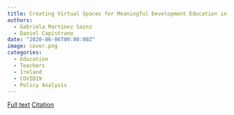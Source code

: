 ```yaml
---
title: Creating Virtual Spaces for Meaningful Development Education in Higher Education
authors:
  - Gabriela Martinez Sainz
  - Daniel Capistrano
date: "2020-06-06T00:00:00Z"
image: cover.png
categories:
  - Education
  - Teachers
  - Ireland
  - COVID19
  - Policy Analysis
---
```


[Full text](https://www.developmenteducationreview.com/sites/default/files/article-pdfs/Pol%20%20Pract%20COVID-19%20and%20DE%20PDF%20Final.pdf){.btn .btn-lg .btn-primary} [Citation](./cite.bib){.btn .btn-lg .btn-info}

